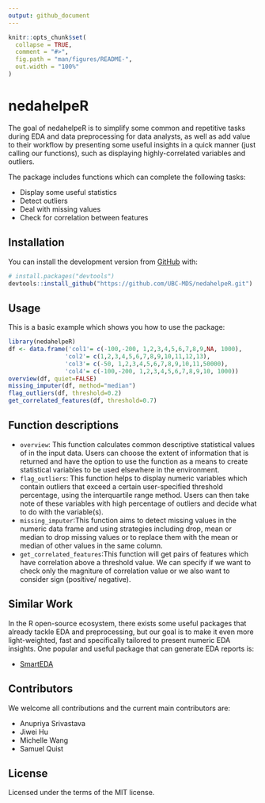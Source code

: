 ```yaml
---
output: github_document
---
```


<!-- README.md is generated from README.Rmd. Please edit that file -->

```r
knitr::opts_chunk$set(
  collapse = TRUE,
  comment = "#>",
  fig.path = "man/figures/README-",
  out.width = "100%"
)
```

# nedahelpeR

<!-- badges: start -->
<!-- badges: end -->

The goal of nedahelpeR is to simplify some common and repetitive tasks during EDA and data preprocessing for data analysts, as well as add value to their workflow by presenting some useful insights in a quick manner (just calling our functions), such as displaying highly-correlated variables and outliers. 

The package includes functions which can complete the following tasks:

- Display some useful statistics
- Detect outliers
- Deal with missing values
- Check for correlation between features

## Installation

You can install the development version from
[GitHub](https://github.com/) with:

``` r
# install.packages("devtools")
devtools::install_github("https://github.com/UBC-MDS/nedahelpeR.git")
```

## Usage

This is a basic example which shows you how to use the package:

``` r
library(nedahelpeR)
df <- data.frame('col1'= c(-100,-200, 1,2,3,4,5,6,7,8,9,NA, 1000), 
                'col2'= c(1,2,3,4,5,6,7,8,9,10,11,12,13),
                'col3'= c(-50, 1,2,3,4,5,6,7,8,9,10,11,50000),
                'col4'= c(-100,-200, 1,2,3,4,5,6,7,8,9,10, 1000))
overview(df, quiet=FALSE)
missing_imputer(df, method="median")
flag_outliers(df, threshold=0.2)
get_correlated_features(df, threshold=0.7)

```


## Function descriptions

- `overview`: This function calculates common descriptive statistical values of in the input data. Users can choose the extent of information that is returned and have the option to use the function as a means to create statistical variables to be used elsewhere in the environment.
- `flag_outliers`: This function helps to display numeric variables which contain outliers that exceed a certain user-specified threshold percentage, using the interquartile range method. Users can then take note of these variables with high percentage of outliers and decide what to do with the variable(s).
- `missing_imputer`:This function aims to detect missing values in the numeric data frame and using strategies including drop, mean or median to drop missing values or to replace them with the mean or median of other values in the same column.
- `get_correlated_features`:This function will get pairs of features which have correlation above a threshold value. We can specify if we want to check only the magniture of correlation value or we also want to consider sign (positive/ negative).


## Similar Work

In the R open-source ecosystem, there exists some useful packages that already  tackle EDA and preprocessing, but our goal is to make it even more light-weighted, fast and specifically tailored to present numeric EDA insights. One popular and useful package that can generate EDA reports is: 

-   [SmartEDA](https://cran.r-project.org/web/packages/SmartEDA/vignettes/SmartEDA.html)


## Contributors

We welcome all contributions and the current main contributors are:

-   Anupriya Srivastava 
-   Jiwei Hu 
-   Michelle Wang 
-   Samuel Quist


## License

Licensed under the terms of the MIT license.


